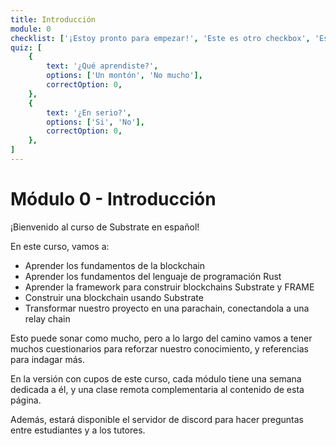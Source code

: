 ```yaml
---
title: Introducción
module: 0
checklist: ['¡Estoy pronto para empezar!', 'Este es otro checkbox', 'Este también']
quiz: [
	{
		text: '¿Qué aprendiste?',
		options: ['Un montón', 'No mucho'],
		correctOption: 0,
	},
	{
		text: '¿En serio?',
		options: ['Si', 'No'],
		correctOption: 0,
	},
]
---
```



# Módulo 0 - Introducción

¡Bienvenido al curso de Substrate en español!

En este curso, vamos a:

- Aprender los fundamentos de la blockchain
- Aprender los fundamentos del lenguaje de programación Rust
- Aprender la framework para construir blockchains Substrate y FRAME
- Construir una blockchain usando Substrate
- Transformar nuestro proyecto en una parachain, conectandola a una relay chain

Esto puede sonar como mucho, pero a lo largo del camino vamos a tener muchos cuestionarios para reforzar nuestro conocimiento, y referencias para indagar más.

<File filename="test.txt" source="/test.txt" />

En la versión con cupos de este curso, cada módulo tiene una semana dedicada a él, y una clase remota complementaria al contenido de esta página.

Además, estará disponible el servidor de discord para hacer preguntas entre estudiantes y a los tutores.
